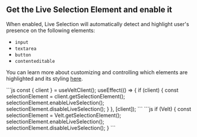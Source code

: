 ## Get the Live Selection Element and enable it

When enabled, Live Selection will automatically detect and highlight user's presence on the following elements:
- `input`
- `textarea`
- `button`
- `contenteditable`

You can learn more about customizing and controlling which elements are highlighted and its styling [here](/realtime-collaboration/live-selection/customize-behavior).

<Tabs>
  <Tab title="React / Next.js">
    ```js
    const { client } = useVeltClient();
    useEffect(() => {
      if (client) {
        const selectionElement = client.getSelectionElement();
        selectionElement.enableLiveSelection();
        selectionElement.disableLiveSelection();
      }
    }, [client]);
    ```
  </Tab>

  <Tab title="Other Frameworks">
    ```js
    if (Velt) {
      const selectionElement = Velt.getSelectionElement();
      selectionElement.enableLiveSelection();
      selectionElement.disableLiveSelection();
    }
    ```
  </Tab>
</Tabs>
